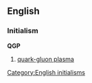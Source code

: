 ==English==
===Initialism===
'''QGP'''

# {{physics}} [[quark-gluon plasma]]

[[Category:English initialisms]]